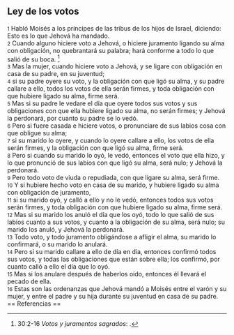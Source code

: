 == Ley de los votos ==

{{anchor|1}} <small>1</small> Habló Moisés a los príncipes de las tribus de los hijos de Israel, diciendo: Esto es lo que Jehová ha mandado.<br>
{{anchor|2}} <small>2</small> Cuando alguno hiciere voto a Jehová, o hiciere juramento ligando su alma con obligación, no quebrantará su palabra; hará conforme a todo lo que salió de su boca. <ref>30:2-16 ''Votos y juramentos sagrados'': {{lib|LU|87|6|9}}.</ref><br>
{{anchor|3}} <small>3</small> Mas la mujer, cuando hiciere voto a Jehová, y se ligare con obligación en casa de su padre, en su juventud;<br>
{{anchor|4}} <small>4</small> si su padre oyere su voto, y la obligación con que ligó su alma, y su padre callare a ello, todos los votos de ella serán firmes, y toda obligación con que hubiere ligado su alma, firme será.<br>
{{anchor|5}} <small>5</small> Mas si su padre le vedare el día que oyere todos sus votos y sus obligaciones con que ella hubiere ligado su alma, no serán firmes; y Jehová la perdonará, por cuanto su padre se lo vedó.<br>
{{anchor|6}} <small>6</small> Pero si fuere casada e hiciere votos, o pronunciare de sus labios cosa con que obligue su alma;<br>
{{anchor|7}} <small>7</small> si su marido lo oyere, y cuando lo oyere callare a ello, los votos de ella serán firmes, y la obligación con que ligó su alma, firme será.<br>
{{anchor|8}} <small>8</small> Pero si cuando su marido lo oyó, le vedó, entonces el voto que ella hizo, y lo que pronunció de sus labios con que ligó su alma, será nulo; y Jehová la perdonará.<br>
{{anchor|9}} <small>9</small> Pero todo voto de viuda o repudiada, con que ligare su alma, será firme.<br>
{{anchor|10}} <small>10</small> Y si hubiere hecho voto en casa de su marido, y hubiere ligado su alma con obligación de juramento,<br>
{{anchor|11}} <small>11</small> si su marido oyó, y calló a ello y no le vedó, entonces todos sus votos serán firmes, y toda obligación con que hubiere ligado su alma, firme será.<br>
{{anchor|12}} <small>12</small> Mas si su marido los anuló el día que los oyó, todo lo que salió de sus labios cuanto a sus votos, y cuanto a la obligación de su alma, será nulo; su marido los anuló, y Jehová la perdonará.<br>
{{anchor|13}} <small>13</small> Todo voto, y todo juramento obligándose a afligir el alma, su marido lo confirmará, o su marido lo anulará.<br>
{{anchor|14}} <small>14</small> Pero si su marido callare a ello de día en día, entonces confirmó todos sus votos, y todas las obligaciones que están sobre ella; los confirmó, por cuanto calló a ello el día que lo oyó.<br>
{{anchor|15}} <small>15</small> Mas si los anulare después de haberlos oído, entonces él llevará el pecado de ella.<br>
{{anchor|16}} <small>16</small> Estas son las ordenanzas que Jehová mandó a Moisés entre el varón y su mujer, y entre el padre y su hija durante su juventud en casa de su padre.<br>
== Referencias ==

<references />
